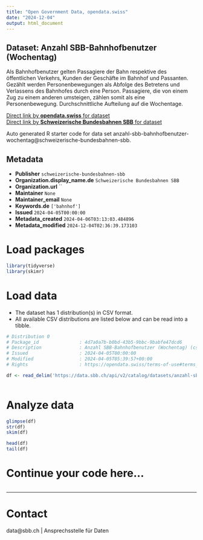 ```yaml
---
title: "Open Government Data, opendata.swiss"
date: "2024-12-04"
output: html_document
---
```


## Dataset: Anzahl SBB-Bahnhofbenutzer (Wochentag)


Als
  Bahnhofbenutzer gelten Passagiere der Bahn respektive des öffentlichen
  Verkehrs, Kunden der Geschäfte im Bahnhof und Passanten. Gezählt werden
  Personenbewegungen als Abfolge des Betretens und Verlassens des Bahnhofes
  durch eine Person. Passagiere, die von einem Zug zu einem anderen umsteigen,
  zählen somit als eine Personenbewegung. Durchschnittliche Aufteilung auf die Wochentage.

[Direct link by **opendata.swiss** for dataset](https://opendata.swiss/de/dataset/anzahl-sbb-bahnhofbenutzer-wochentag)<br>
[Direct link by **Schweizerische Bundesbahnen SBB** for dataset](https://data.sbb.ch/explore/dataset/anzahl-sbb-bahnhofbenutzer-wochentag/)

Auto generated R starter code for data set anzahl-sbb-bahnhofbenutzer-wochentag@schweizerische-bundesbahnen-sbb.

## Metadata

- **Publisher** `schweizerische-bundesbahnen-sbb`
- **Organization.display_name.de** `Schweizerische Bundesbahnen SBB`
- **Organization.url** ``
- **Maintainer** `None`
- **Maintainer_email** `None`
- **Keywords.de** `['bahnhof']`
- **Issued** `2024-04-05T00:00:00`
- **Metadata_created** `2024-04-06T03:13:03.484896`
- **Metadata_modified** `2024-12-04T02:36:39.173103`


# Load packages

```r

library(tidyverse)
library(skimr)

```

# Load data

-   The dataset has 1 distribution(s) in CSV format.
-   All available CSV distributions are listed below and can be read into a tibble.

```r

# Distribution 0
# Package_id               : 4d7a0a7b-b0bd-43b5-9bbc-9babfe47dcd6
# Description              : Anzahl SBB-Bahnhofbenutzer (Wochentag) (csv)
# Issued                   : 2024-04-05T00:00:00
# Modified                 : 2024-04-05T05:39:57+00:00
# Rights                   : https://opendata.swiss/terms-of-use#terms_by

df <- read_delim('https://data.sbb.ch/api/v2/catalog/datasets/anzahl-sbb-bahnhofbenutzer-wochentag/exports/csv?use_labels=true')



```

# Analyze data

```r

glimpse(df)
str(df)
skim(df)

head(df)
tail(df)

```

# Continue your code here...

```r

```

------------------------------------------------------------------------

# Contact

data@sbb.ch | Ansprechsstelle für Daten

